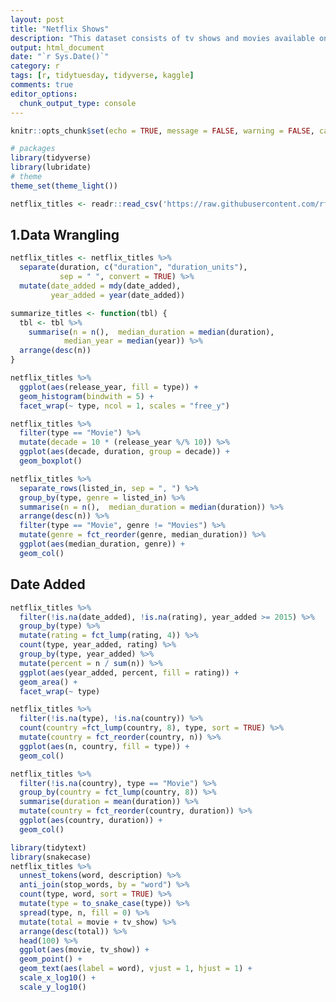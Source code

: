 ```yaml
---
layout: post
title: "Netflix Shows"
description: "This dataset consists of tv shows and movies available on Netflix as of 2019. The dataset is collected from Flixable which is a third-party Netflix search engine."
output: html_document
date: "`r Sys.Date()`"
category: r
tags: [r, tidytuesday, tidyverse, kaggle]
comments: true
editor_options: 
  chunk_output_type: console
---
```




```r

knitr::opts_chunk$set(echo = TRUE, message = FALSE, warning = FALSE, cache = TRUE)

# packages
library(tidyverse)
library(lubridate)
# theme
theme_set(theme_light())
```


```r
netflix_titles <- readr::read_csv('https://raw.githubusercontent.com/rfordatascience/tidytuesday/master/data/2021/2021-04-20/netflix_titles.csv')
```

## 1.Data Wrangling
```r
netflix_titles <- netflix_titles %>%
  separate(duration, c("duration", "duration_units"), 
           sep = " ", convert = TRUE) %>%
  mutate(date_added = mdy(date_added),
         year_added = year(date_added))
```

```r
summarize_titles <- function(tbl) {
  tbl <- tbl %>%
    summarise(n = n(),  median_duration = median(duration),
            median_year = median(year)) %>%
  arrange(desc(n))
}
```


```r
netflix_titles %>%
  ggplot(aes(release_year, fill = type)) +
  geom_histogram(bindwith = 5) +
  facet_wrap(~ type, ncol = 1, scales = "free_y") 
```

```r
netflix_titles %>%
  filter(type == "Movie") %>%
  mutate(decade = 10 * (release_year %/% 10)) %>%
  ggplot(aes(decade, duration, group = decade)) +
  geom_boxplot()
```

```r
netflix_titles %>%
  separate_rows(listed_in, sep = ", ") %>%
  group_by(type, genre = listed_in) %>%
  summarise(n = n(),  median_duration = median(duration)) %>%
  arrange(desc(n)) %>%
  filter(type == "Movie", genre != "Movies") %>%
  mutate(genre = fct_reorder(genre, median_duration)) %>%
  ggplot(aes(median_duration, genre)) +
  geom_col()
```


## Date Added

```r
netflix_titles %>%
  filter(!is.na(date_added), !is.na(rating), year_added >= 2015) %>%
  group_by(type) %>%
  mutate(rating = fct_lump(rating, 4)) %>%
  count(type, year_added, rating) %>%
  group_by(type, year_added) %>%
  mutate(percent = n / sum(n)) %>%
  ggplot(aes(year_added, percent, fill = rating)) +
  geom_area() +
  facet_wrap(~ type)
```


```r
netflix_titles %>%
  filter(!is.na(type), !is.na(country)) %>%
  count(country =fct_lump(country, 8), type, sort = TRUE) %>%
  mutate(country = fct_reorder(country, n)) %>%
  ggplot(aes(n, country, fill = type)) +
  geom_col()
```

```r
netflix_titles %>%
  filter(!is.na(country), type == "Movie") %>%
  group_by(country = fct_lump(country, 8)) %>%
  summarise(duration = mean(duration)) %>%
  mutate(country = fct_reorder(country, duration)) %>%
  ggplot(aes(country, duration)) +
  geom_col()
```


```r
library(tidytext)
library(snakecase)
netflix_titles %>% 
  unnest_tokens(word, description) %>%
  anti_join(stop_words, by = "word") %>%
  count(type, word, sort = TRUE) %>%
  mutate(type = to_snake_case(type)) %>%
  spread(type, n, fill = 0) %>%
  mutate(total = movie + tv_show) %>%
  arrange(desc(total)) %>%
  head(100) %>%
  ggplot(aes(movie, tv_show)) +
  geom_point() +
  geom_text(aes(label = word), vjust = 1, hjust = 1) +
  scale_x_log10() +
  scale_y_log10()
  
```




